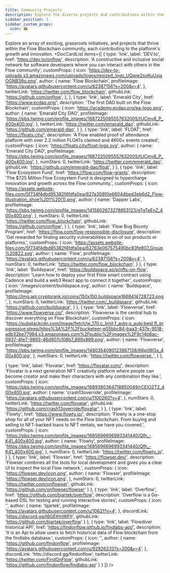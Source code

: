 ```yaml
---
title: Community Projects
description: Explore the diverse projects and contributions within the Flow Blockchain community.
sidebar_position: 3
sidebar_custom_props:
  icon: 🏟️
---
```



Explore an array of exciting, grassroots initiatives, and projects that thrive within the Flow Blockchain community, each contributing to the platform's growth and innovation.
<DocCardList items={[
  {
    type: 'link',
    label: 'DEV.to',
    href: 'https://dev.to/onflow',
    description: 'A constructive and inclusive social network for software developers where you can interact with others in the Flow community',
    customProps: {
      icon: 'https://dev-to-uploads.s3.amazonaws.com/uploads/logos/resized_logo_UQww2soKuUsjaOGNB38o.png',
      author: {
        name: 'Flow Blockchain',
        profileImage:
          'https://avatars.githubusercontent.com/u/62387156?s=200&v=4',
      },
      twitterLink: 'https://twitter.com/flow_blockchain',
      githubLink: 'https://github.com/onflow',
    },
  },
  {
    type: 'link',
    label: 'Emerald City',
    href: 'https://www.ecdao.org/',
    description: 'The first DAO built on the Flow Blockchain',
    customProps: {
      icon: 'https://academy.ecdao.org/ea-logo.png',
      author: {
        name: 'Emerald City DAO',
        profileImage:
          'https://pbs.twimg.com/profile_images/1687225095557632005/tUCmv8_P_400x400.jpg',
      },
      twitterLink: 'https://twitter.com/emerald_dao',
      githubLink: 'https://github.com/emerald-dao',
    }
  },
  {
    type: 'link',
    label: 'FLOAT',
    href: 'https://floats.city/',
    description: 'A Flow enabled proof of attendance platform with over 2.2 million FLOATs claimed and 4600+ events created',
    customProps: {
      icon: 'https://floats.city/float-logo.svg',
      author: {
        name: 'Emerald City DAO',
        profileImage:
          'https://pbs.twimg.com/profile_images/1687225095557632005/tUCmv8_P_400x400.jpg',
      },
      numStars: 0,
      twitterLink: 'https://twitter.com/emerald_dao',
      githubLink: 'https://github.com/emerald-dao/float',
    }
  },
  {
    type: 'link',
    label: 'Flow Ecosystem Fund',
    href: 'https://flow.com/flow-grants',
    description: 'The $725 Million Flow Ecosystem Fund is designed to hypercharge innovation and growth across the Flow community.',
    customProps: {
      icon: 'https://assets.website-files.com/5f734f4dbd95382f4fdfa0ea/627a308f0e66044bed3eb6d2_Flow-Illustration_shoe%201%20(1).png',
      author: {
        name: 'Dapper Labs',
        profileImage:
          'https://pbs.twimg.com/profile_images/1415802673278853123/gTgTeEnZ_400x400.png',
      },
      numStars: 0,
      twitterLink: 'https://twitter.com/flow_blockchain',
      githubLink: 'https://github.com/onflow',
    }
  },
  {
    type: 'link',
    label: 'Flow Bug Bounty Program',
    href: 'https://flow.com/flow-responsible-disclosure',
    description: 'Get rewarded for finding security vulnerabilities in on of our products or platforms.',
    customProps: {
      icon: 'https://assets.website-files.com/5f734f4dbd95382f4fdfa0ea/62763e067575490bc83fe807_Group%20822.svg',
      author: {
        name: 'Flow',
        profileImage:
          'https://avatars.githubusercontent.com/u/62387156?s=200&v=4',
      },
      numStars: 0,
      twitterLink: 'https://twitter.com/flow_blockchain',
    }
  },
  {
    type: 'link',
    label: 'Buildspace',
    href: 'https://buildspace.so/p/nfts-on-flow',
    description: 'Learn how to deploy your first Flow smart contract using Cadence and build a web3 React app to connect it together',
    customProps: {
      icon: '/images/content/buildspace.svg',
      author: {
        name: 'Buildspace',
        profileImage:
          'https://img.api.cryptorank.io/coins/150x150.buildspace1668414728723.png',
      },
      numStars: 0,
      twitterLink: 'https://twitter.com/_buildspace',
      githubLink: 'https://github.com/buildspace',
    }
  },
  {
    type: 'link',
    label: 'Flowverse',
    href: 'https://www.flowverse.co/',
    description: 'Flowverse is the central hub to discover everything on Flow Blockchain',
    customProps: {
      icon: 'https://substackcdn.com/image/fetch/w_170,c_limit,f_auto,q_auto:best,fl_progressive:steep/https%3A%2F%2Fbucketeer-e05bbc84-baa3-437e-9518-adb32be77984.s3.amazonaws.com%2Fpublic%2Fimages%2F9c14b8ac-0937-4fe7-9893-46d907c108b7_899x899.png',
      author: {
        name: 'Flowverse',
        profileImage:
          'https://pbs.twimg.com/profile_images/1480354080123867138/66piiWGx_400x400.jpg',
      },
      numStars: 0,
      twitterLink: 'https://twitter.com/flowverse_',
    }
  },

  {
    type: 'link',
    label: 'Flovatar',
    href: 'https://flovatar.com/',
    description: 'Flovatar is a next generation NFT creativity platform where people can become creator and make their characters with any combination they like.',
    customProps: {
      icon: 'https://pbs.twimg.com/profile_images/1689380364718850049/rCElOZT2_400x400.jpg',
      author: {
        name: 'crash13override',
        profileImage: 'https://avatars.githubusercontent.com/u/1100260?v=4',
      },
      numStars: 0,
      twitterLink: 'https://twitter.com/flovatar',
      githubLink: 'https://github.com/crash13override/flovatar',
    }
  },
  {
    type: 'link',
    label: 'Flowty',
    href: 'https://www.flowty.io/',
    description: 'Flowty is a one-stop shop for all of your NFT needs on the Flow blockchain. From buying and selling to NFT-backed loans to NFT rentals, we have you covered.',
    customProps: {
      icon: 'https://pbs.twimg.com/profile_images/1685696696993341440/Qfh_-K41_400x400.jpg',
      author: {
        name: 'Flowty',
        profileImage:
          'https://pbs.twimg.com/profile_images/1685696696993341440/Qfh_-K41_400x400.jpg',
      },
      numStars: 0,
      twitterLink: 'https://twitter.com/flowty_io',
    }
  },
  {
    type: 'link',
    label: 'Flowser',
    href: 'https://flowser.dev/',
    description: 'Flowser combines all the tools for local development and gives you a clear UI to inspect the local Flow network.',
    customProps: {
      icon: 'https://flowser.dev/icon.png',
      author: {
        name: 'Flowser',
        profileImage:
          'https://flowser.dev/icon.png',
      },
      numStars: 0,
      twitterLink: 'https://twitter.com/onflowser',
      githubLink: 'https://github.com/onflowser/flowser'
    }
  },
  {
    type: 'link',
    label: 'Overflow',
    href: 'https://github.com/bjartek/overflow',
    description: 'Overflow is a Go-based DSL for testing and running interactive stories',
    customProps: {
      icon: '',
      author: {
        name: 'bjartek',
        profileImage:
          'https://avatars.githubusercontent.com/u/10621?v=4',
      },
      discordLink: 'https://discord.gg/t6GEtHnWFh',
      githubLink: 'https://github.com/bjartek/overflow'
    }
  },
  {
    type: 'link',
    label: 'Flowdiver historical API',
    href: 'https://findonflow.github.io/findlabs-api/',
    description: 'It is an Api to allow users to fetch historical data of Flow blockchain from the findlabs database.',
    customProps: {
      icon: '',
      author: {
        name: 'https://github.com/findonflow',
        profileImage:
          'https://avatars.githubusercontent.com/u/92926233?s=200&v=4',
      },
      discordLink: 'htts://discord.gg/findonflow',
      twitterLink: 'https://twitter.com/FindOnFlow',
      githubLink: 'https://github.com/findonflow/findlabs-api'
    }
  }
]} />
